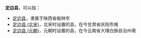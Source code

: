 '''定边县'''，可以指：
*[[定边县|定边县]]，隶属于陕西省榆林市
*[[定边县_(北宋)|定边县 (北宋)]]，北宋时设置的县，在今甘肃省庆阳市境
*[[定边县_(元朝)|定边县 (元朝)]]，元朝时设置的县，在今云南省大理白族自治州境

{{Disambig|D|Cat=三字中国县名消歧义}}